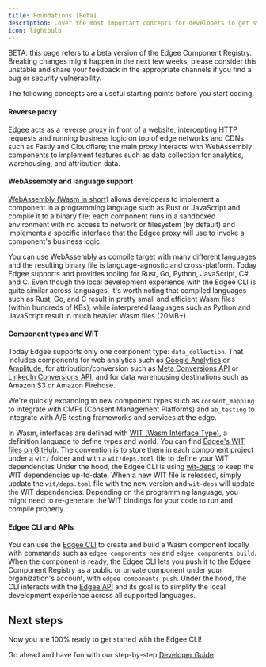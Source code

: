 ```yaml
---
title: Foundations [Beta]
description: Cover the most important concepts for developers to get started with Edgee.
icon: lightbulb
---
```



<EdgeeSdk />

<Warning>
    BETA: this page refers to a beta version of the Edgee Component Registry.
    Breaking changes might happen in the next few weeks, please consider this unstable and share your feedback in the
    appropriate channels if you find a bug or security vulnerability.
</Warning>

The following concepts are a useful starting points before you start coding.

#### Reverse proxy
Edgee acts as a [reverse proxy](https://en.wikipedia.org/wiki/Reverse_proxy) in front of a website, intercepting HTTP requests and running business
logic on top of edge networks and CDNs such as Fastly and Cloudflare; the main proxy interacts with WebAssembly components
to implement features such as data collection for analytics, warehousing, and attribution data.

#### WebAssembly and language support
[WebAssembly (Wasm in short)](https://webassembly.org/) allows developers to implement a component in a programming language such as Rust or JavaScript
and compile it to a binary file; each component runs in a sandboxed environment with no access to network or filesystem (by default)
and implements a specific interface that the Edgee proxy will use to invoke a component's business logic.

You can use WebAssembly as compile target with [many different languages](https://component-model.bytecodealliance.org/language-support.html)
and the resulting binary file is language-agnostic and cross-platform. Today Edgee supports and provides tooling for
Rust, Go, Python, JavaScript, C#, and C. Even though the local development experience with the Edgee CLI is quite similar across languages,
it's worth noting that compiled languages such as Rust, Go, and C result in pretty small and efficient Wasm files (within hundreds of KBs),
while interpreted languages such as Python and JavaScript result in much heavier Wasm files (20MB+).

#### Component types and WIT
Today Edgee supports only one component type: `data_collection`. That includes components
for web analytics such as
[Google Analytics](/components/data-collection/google-analytics) or [Amplitude](/components/data-collection/amplitude),
for attribution/conversion such as
[Meta Conversions API](/components/data-collection/meta-capi) or [LinkedIn Conversions API](/components/data-collection/linkedin-capi),
and for data warehousing destinations such as Amazon S3 or Amazon Firehose.

We're quickly expanding to new component types such as `consent_mapping`
to integrate with CMPs (Consent Management Platforms) and `ab_testing` to integrate with A/B testing frameworks and services at the edge.

In Wasm, interfaces are defined with [WIT (Wasm Interface Type)](https://component-model.bytecodealliance.org/design/wit.html),
a definition language to define types and world. You can find [Edgee's WIT files on GitHub](https://github.com/edgee-cloud/edgee-wit).
The convention is to store them in each component project under a `wit/` folder and with a `wit/deps.toml` file to define your WIT dependencies
Under the hood, the Edgee CLI is using [wit-deps](https://github.com/bytecodealliance/wit-deps) to keep the WIT dependencies up-to-date. When a new WIT file is released,
simply update the `wit/deps.toml` file with the new version and `wit-deps` will update the WIT dependencies. Depending on the programming language,
you might need to re-generate the WIT bindings for your code to run and compile properly.

#### Edgee CLI and APIs
You can use the [Edgee CLI](https://github.com/edgee-cloud/edgee) to create and build a Wasm component locally with commands such as 
`edgee components new` and `edgee components build`.
When the component is ready, the Edgee CLI lets you push it to the Edgee Component Registry as a public or private component
under your organization's account, with `edgee components push`. Under the hood, the CLI interacts with the
[Edgee API](/api-reference/introduction) and its goal is to simplify the local development experience across all supported languages.


## Next steps

Now you are 100% ready to get started with the Edgee CLI!

Go ahead and have fun with our step-by-step [Developer Guide](./developer-guide).